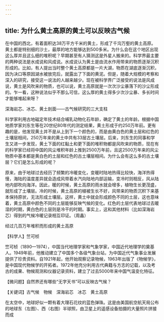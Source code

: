 ```yaml
---
---
---
```

title: 为什么黄土高原的黄土可以反映古气候
---




在中国的西北，有着面积达38万平方千米的黄土，形成了千沟万壑的黄土高原。黄土都是特别细的沙土，最厚的地方能够达到500多米。为什么会在这个地区出现这么厚并且这么细的堆积呢？早期甚至有人猜测这是外星人搬来的。科学界最主要的两种说法是水成说和风成说。水成说认为黄土是由流水作用带来的物质逐渐沉积形成的。比如，有人提出当时整个黄土高原都是一片大湖，物质在湖底逐渐沉积，因为决口等原因湖水被放完后，就露出了下面的黄泥。但是，随着大规模的考察和深入的研究，接受这一说法的人越来越少。现在被科学界广泛接受的说法是风成说，黄土是风吹来的物质，也可以说，黄土高原就是一次次沙尘暴落下的沙尘形成的。乍一看，这种说法似乎不那么可信，这么厚的黄土得多少次沙尘暴、多长时间才能够堆起来呀？

深海岩芯、冰芯、黄土剖面——古气候研究的三大支柱



科学家利用古地磁定年技术结合哺乳动物化石年龄，确定了黄土的年龄。根据中国地质学家刘东生等在20世纪80年代的测定结果，黄土形成于约250万年前。更有趣的是，他发现黄土并不是从上到下一个颜色的，而是由黄白色的黄土层和红色的土壤层相间，250万年来的黄土中共有33层古土壤层。后来，刘东生的同事和学生又进一步发现，黄土下面的红黏土和更下面的堆积物都是风吹来的物质，现在有的科学家已经将中国的风尘堆积年龄上推到2500万年前，且这2500万年来的风尘物质中基本都是黄白色的土层和红色的古土壤层相间。为什么会有这么多的古土壤层？它们是怎么形成的呢？

原来，由于地球过去经历了频繁的冷暖变化，变暖时陆地热得比较快，海洋热得慢，海陆的温度差异就会造成风带着水汽向陆地内部运输，变冷时则相反，风从陆地内部吹向海洋。因此，暖的时候，黄土高原的雨水就会增多，植物生长更茂盛，就形成了土壤层。冷的时候，黄土高原的植被生长不好，风带来的物质沉积下来基本保持原状，无法形成土壤层。这样，黄土中就会形成颜色不同的土层，这也意味着，黄土高原中颜色不同的土层能够反映气候的变化。红色的土层代表地球过去暖湿的时期，黄白色的土层则是冷干的时期。事实上，这和其他材料（比如深海岩芯）得到的气候冷暖记录相互印证。（周鑫）

经过几百万年堆积而形成的黄土高原





【科学人】竺可桢



竺可桢（1890—1974），中国当代地理学家和气象学家，中国近代地理学的奠基人。1949年前，他推动建立了中国多个各级气象台站，为中国近代气象事业发展提供了珍贵资料。自1921年起，他开始观察记录物候，1963年出版了《物候学》，是中国现代物候学的开拓者。1972年他充分利用古代典籍与方志的记载，以及考古的成果、物候观测和仪器记录资料，建立了过去5000年来中国气温变化特征。

【微问题】自然界还有哪些“无字天书”可以反映古气候？

【关键词】古气候　物候　深海岩芯　冰芯　黄土高原





在太空中，地球好似一颗有着大理石花纹的蓝色弹珠。这是由美国航空航天局公布的地球东（左图）、西（右图）半球照，由卫星上的遥感设备拍摄的大量照片拼接而成